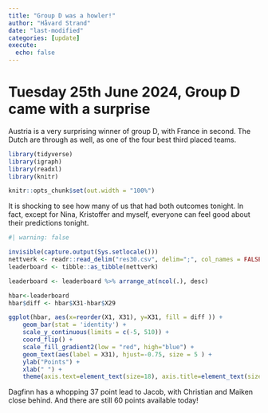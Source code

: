 ```yaml
---
title: "Group D was a howler!"
author: "Håvard Strand"
date: "last-modified"
categories: [update]
execute:
  echo: false
---
```


# Tuesday 25th June 2024, Group D came with a surprise

Austria is a very surprising winner of group D, with France in second. The Dutch are through as well, as one of the four best third placed teams. 


```r

library(tidyverse)
library(igraph)
library(readxl)
library(knitr)

knitr::opts_chunk$set(out.width = "100%")

```

It is shocking to see how many of us that had both outcomes tonight. In fact, except for Nina, Kristoffer and myself, everyone can feel good about their predictions tonight.


```r
#| warning: false

invisible(capture.output(Sys.setlocale()))
nettverk <- readr::read_delim("res30.csv", delim=";", col_names = FALSE, locale = locale(encoding = "UTF-8"))
leaderboard <- tibble::as_tibble(nettverk)

leaderboard <- leaderboard %>% arrange_at(ncol(.), desc)

hbar<-leaderboard 
hbar$diff <- hbar$X31-hbar$X29

ggplot(hbar, aes(x=reorder(X1, X31), y=X31, fill = diff )) + 
    geom_bar(stat = 'identity') + 
    scale_y_continuous(limits = c(-5, 510)) +
    coord_flip() + 
    scale_fill_gradient2(low = "red", high="blue") +
    geom_text(aes(label = X31), hjust=-0.75, size = 5 ) + 
    ylab("Points") +
    xlab(" ") +
    theme(axis.text=element_text(size=18), axis.title=element_text(size=18,face="bold"))
```
Dagfinn has a whopping 37 point lead to Jacob, with Christian and Maiken close behind. And there are still 60 points available today!

